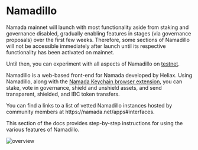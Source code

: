 
# Namadillo

<Callout type='info'>
Namada mainnet will launch with most functionality aside from staking and governance disabled, gradually enabling features in stages (via governance proposals) over the first 
few weeks. Therefore, some sections of Namadillo will not be accessible immediately after launch until its respective functionality has been activated on mainnet.  

Until then, you can experiment with all aspects of Namadillo on [testnet](../networks/testnets.mdx).
</Callout>

Namadillo is a web-based front-end for Namada developed by Heliax. Using Namadillo, along with the [Namada Keychain browser extension](./wallet/web-wallet.mdx), 
you can stake, vote in governance, shield and unshield assets, and send transparent, shielded, and IBC token transfers.  

<Callout emoji='😎'>
You can find a links to a list of vetted Namadillo instances hosted by community members at https://namada.net/apps#interfaces.
</Callout>

This section of the docs provides step-by-step instructions for using the various features of Namadillo.  

![overview](../../public/images/namadillo/overview.png)
